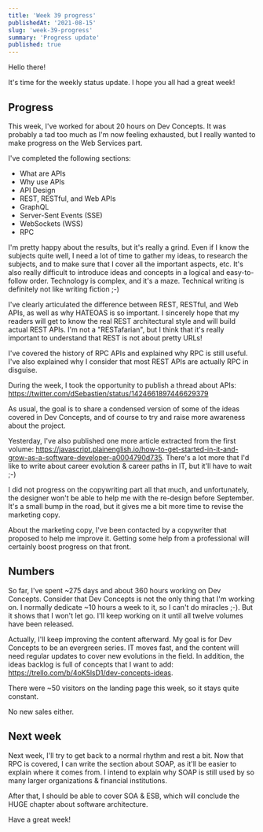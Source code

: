 ```yaml
---
title: 'Week 39 progress'
publishedAt: '2021-08-15'
slug: 'week-39-progress'
summary: 'Progress update'
published: true
---
```


Hello there!

It's time for the weekly status update. I hope you all had a great week!

## Progress
This week, I've worked for about 20 hours on Dev Concepts. It was probably a tad too much as I'm now feeling exhausted, but I really wanted to make progress on the Web Services part.

I've completed the following sections:

* What are APIs
* Why use APIs
* API Design
* REST, RESTful, and Web APIs
* GraphQL
* Server-Sent Events (SSE)
* WebSockets (WSS)
* RPC

I'm pretty happy about the results, but it's really a grind. Even if I know the subjects quite well, I need a lot of time to gather my ideas, to research the subjects, and to make sure that I cover all the important aspects, etc. It's also really difficult to introduce ideas and concepts in a logical and easy-to-follow order. Technology is complex, and it's a maze. Technical writing is definitely not like writing fiction ;-)

I've clearly articulated the difference between REST, RESTful, and Web APIs, as well as why HATEOAS is so important. I sincerely hope that my readers will get to know the real REST architectural style and will build actual REST APIs. I'm not a "RESTafarian", but I think that it's really important to understand that REST is not about pretty URLs!

I've covered the history of RPC APIs and explained why RPC is still useful. I've also explained why I consider that most REST APIs are actually RPC in disguise.

During the week, I took the opportunity to publish a thread about APIs: https://twitter.com/dSebastien/status/1424661897446629379

<Tweet tweetLink="dSebastien/status/1424661897446629379" />

As usual, the goal is to share a condensed version of some of the ideas covered in Dev Concepts, and of course to try and raise more awareness about the project.

Yesterday, I've also published one more article extracted from the first volume: https://javascript.plainenglish.io/how-to-get-started-in-it-and-grow-as-a-software-developer-a0004790d735. There's a lot more that I'd like to write about career evolution & career paths in IT, but it'll have to wait ;-)

I did not progress on the copywriting part all that much, and unfortunately, the designer won't be able to help me with the re-design before September. It's a small bump in the road, but it gives me a bit more time to revise the marketing copy.

About the marketing copy, I've been contacted by a copywriter that proposed to help me improve it. Getting some help from a professional will certainly boost progress on that front.

## Numbers
So far, I've spent ~275 days and about 360 hours working on Dev Concepts. Consider that Dev Concepts is not the only thing that I'm working on. I normally dedicate ~10 hours a week to it, so I can't do miracles ;-). But it shows that I won't let go. I'll keep working on it until all twelve volumes have been released.

Actually, I'll keep improving the content afterward. My goal is for Dev Concepts to be an evergreen series. IT moves fast, and the content will need regular updates to cover new evolutions in the field. In addition, the ideas backlog is full of concepts that I want to add: https://trello.com/b/4oK5lsD1/dev-concepts-ideas.

There were ~50 visitors on the landing page this week, so it stays quite constant.

No new sales either.

## Next week
Next week, I'll try to get back to a normal rhythm and rest a bit. Now that RPC is covered, I can write the section about SOAP, as it'll be easier to explain where it comes from. I intend to explain why SOAP is still used by so many larger organizations & financial institutions.

After that, I should be able to cover SOA & ESB, which will conclude the HUGE chapter about software architecture.

Have a great week!

<BlogPostSignature />
